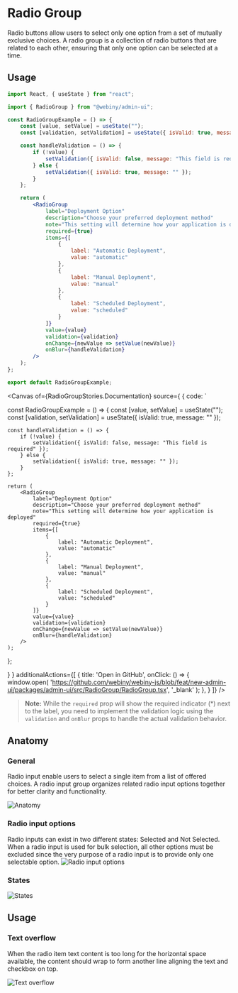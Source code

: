 

<Meta of={RadioGroupStories} />

# Radio Group

Radio buttons allow users to select only one option from a set of mutually exclusive choices. A radio group is a collection of radio buttons that are related to each other, ensuring that only one option can be selected at a time.

## Usage

```jsx
import React, { useState } from "react";

import { RadioGroup } from "@webiny/admin-ui";

const RadioGroupExample = () => {
    const [value, setValue] = useState("");
    const [validation, setValidation] = useState({ isValid: true, message: "" });

    const handleValidation = () => {
        if (!value) {
            setValidation({ isValid: false, message: "This field is required" });
        } else {
            setValidation({ isValid: true, message: "" });
        }
    };

    return (
        <RadioGroup
            label="Deployment Option"
            description="Choose your preferred deployment method"
            note="This setting will determine how your application is deployed"
            required={true}
            items={[
                {
                    label: "Automatic Deployment",
                    value: "automatic"
                },
                {
                    label: "Manual Deployment",
                    value: "manual"
                },
                {
                    label: "Scheduled Deployment",
                    value: "scheduled"
                }
            ]}
            value={value}
            validation={validation}
            onChange={newValue => setValue(newValue)}
            onBlur={handleValidation}
        />
    );
};

export default RadioGroupExample;
```

<Canvas of={RadioGroupStories.Documentation} source={ { code: `


const RadioGroupExample = () => {
    const [value, setValue] = useState("");
    const [validation, setValidation] = useState({ isValid: true, message: "" });

    const handleValidation = () => {
        if (!value) {
            setValidation({ isValid: false, message: "This field is required" });
        } else {
            setValidation({ isValid: true, message: "" });
        }
    };

    return (
        <RadioGroup
            label="Deployment Option"
            description="Choose your preferred deployment method"
            note="This setting will determine how your application is deployed"
            required={true}
            items={[
                {
                    label: "Automatic Deployment",
                    value: "automatic"
                },
                {
                    label: "Manual Deployment",
                    value: "manual"
                },
                {
                    label: "Scheduled Deployment",
                    value: "scheduled"
                }
            ]}
            value={value}
            validation={validation}
            onChange={newValue => setValue(newValue)}
            onBlur={handleValidation}
        />
    );
};

} }
    additionalActions={[
        {
            title: 'Open in GitHub',
            onClick: () => {
                window.open(
                    'https://github.com/webiny/webiny-js/blob/feat/new-admin-ui/packages/admin-ui/src/RadioGroup/RadioGroup.tsx',
                    '_blank'
                );
            },
        }
    ]}
/>

<Controls of={RadioGroupStories.Documentation} />

> **Note:** While the `required` prop will show the required indicator (*) next to the label, you need to implement the validation logic using the `validation` and `onBlur` props to handle the actual validation behavior.


## Anatomy

### General
Radio input enable users to select a single item from a list of offered choices. A radio input group organizes related radio input options together for better clarity and functionality.

<img src="/images/storybook/radio-group/anatomy.png" alt="Anatomy"/>

### Radio input options
Radio inputs can exist in two different states: Selected and Not Selected. When a radio input is used for bulk selection, all other options must be excluded since the very purpose of a radio input is to provide only one selectable option.
<img src="/images/storybook/radio-group/options.png" alt="Radio input options"/>

### States
<img src="/images/storybook/radio-group/states.png" alt="States"/>

## Usage

### Text overflow
When the radio item text content is too long for the horizontal space available, the content should wrap to form another line aligning the text and checkbox on top.

<img src="/images/storybook/radio-group/text-overflow.png" alt="Text overflow"/>



